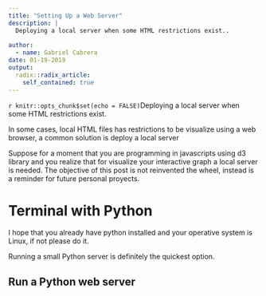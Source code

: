 ```yaml
---
title: "Setting Up a Web Server"
description: |
  Deploying a local server when some HTML restrictions exist..
  
author:
  - name: Gabriel Cabrera 
date: 01-19-2019
output:
  radix::radix_article:
    self_contained: true
---
```


```r
knitr::opts_chunk$set(echo = FALSE)
```Deploying a local server when some HTML restrictions exist.

In some cases, local HTML files has restrictions to be visualize using a web 
browser, a common solution is deploy a local server

Suppose for a moment that you are programming in javascripts using d3 library 
and you realize that for visualize your interactive graph a local server is 
needed. The objective of this post is not  reinvented the wheel, instead is a 
reminder for future personal proyects.


# Terminal with Python

I hope that you already have python installed and your operative system is Linux, 
if not please do it. 

Running a small Python server is definitely the quickest 
option.

## Run a Python web server








